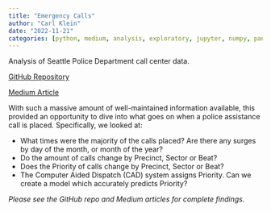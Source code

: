 ```yaml
---
title: "Emergency Calls"
author: "Carl Klein"
date: "2022-11-21"
categories: [python, medium, analysis, exploratory, jupyter, numpy, pandas, matplotlib, sklearn]
---
```


Analysis of Seattle Police Department call center data.

<a href="https://github.com/clickityKlein/Blog_Post_Emergency_Calls">GitHub Repository</a>

<a href="https://medium.com/@carlj.klein/emergency-call-placed-priority-pending-3c59e3c7ba42">Medium Article</a>


With such a massive amount of well-maintained information available, this provided an opportunity to dive into what goes on when a police assistance call is placed. Specifically, we looked at:

- What times were the majority of the calls placed? Are there any surges by day of the month, or month of the year?
- Do the amount of calls change by Precinct, Sector or Beat?
- Does the Priority of calls change by Precinct, Sector or Beat?
- The Computer Aided Dispatch (CAD) system assigns Priority. Can we create a model which accurately predicts Priority?

*Please see the GitHub repo and Medium articles for complete findings.*
